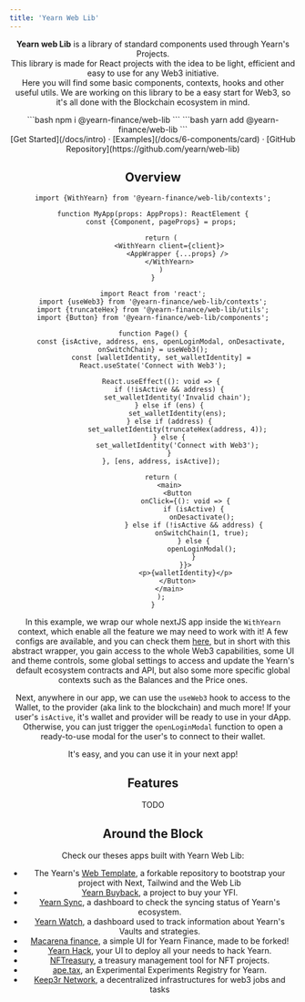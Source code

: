 ```yaml
---
title: 'Yearn Web Lib'
---
```



<Header />

**Yearn web Lib** is a library of standard components used through Yearn's Projects.  
This library is made for React projects with the idea to be light, efficient and easy to use for any Web3 initiative.  
Here you will find some basic components, contexts, hooks and other useful utils. We are working on this library to be a easy start for Web3, so it's all done with the Blockchain ecosystem in mind.


<div className="max-w-xs mx-auto mt-5 mb-8 text-center install">
	<Nextra.Tabs items={['npm', 'yarn']}>
		<Nextra.Tab>
			```bash
			npm i @yearn-finance/web-lib
			```
		</Nextra.Tab>
		<Nextra.Tab>
			```bash
			yarn add @yearn-finance/web-lib
			```
		</Nextra.Tab>
	</Nextra.Tabs>
</div>

<div className="mb-20 text-center">
[Get Started](/docs/intro) · [Examples](/docs/6-components/card) ·
[GitHub Repository](https://github.com/yearn/web-lib)
</div>

## Overview

```tsx
import {WithYearn} from '@yearn-finance/web-lib/contexts';

function MyApp(props: AppProps): ReactElement {
	const {Component, pageProps} = props;

	return (
		<WithYearn client={client}>
			<AppWrapper {...props} />
		</WithYearn>
	)
}
```

```tsx
import React from 'react';
import {useWeb3} from '@yearn-finance/web-lib/contexts';
import {truncateHex} from '@yearn-finance/web-lib/utils';
import {Button} from '@yearn-finance/web-lib/components';

function Page() {
	const {isActive, address, ens, openLoginModal, onDesactivate, onSwitchChain} = useWeb3();
	const [walletIdentity, set_walletIdentity] = React.useState('Connect with Web3');
	
	React.useEffect((): void => {
		if (!isActive && address) {
			set_walletIdentity('Invalid chain');
		} else if (ens) {
			set_walletIdentity(ens);
		} else if (address) {
			set_walletIdentity(truncateHex(address, 4));
		} else {
			set_walletIdentity('Connect with Web3');
		}
	}, [ens, address, isActive]);

	return (
		<main>
			<Button
				onClick={(): void => {
					if (isActive) {
						onDesactivate();
					} else if (!isActive && address) {
						onSwitchChain(1, true);
					} else {
						openLoginModal();
					}
				}}>
				<p>{walletIdentity}</p>
			</Button>
		</main>
	);
}
```

In this example, we wrap our whole nextJS app inside the `WithYearn` context, which enable all the feature we may need to work with it! A few configs are available, and you can check them [here](/docs/contexts/withYearn), but in short with this abstract wrapper, you gain access to the whole Web3 capabilities, some UI and theme controls, some global settings to access and update the Yearn's default ecosystem contracts and API, but also some more specific global contexts such as the Balances and the Price ones.  
  
Next, anywhere in our app, we can use the `useWeb3` hook to access to the Wallet, to the provider (aka link to the blockchain) and much more! If your user's `isActive`, it's wallet and provider will be ready to use in your dApp. Otherwise, you can just trigger the `openLoginModal` function to open a ready-to-use modal for the user's to connect to their wallet.  
   
It's easy, and you can use it in your next app!

## Features
TODO

## Around the Block
Check our theses apps built with Yearn Web Lib:  
- The Yearn's [Web Template](https://github.com/yearn/web-template), a forkable repository to bootstrap your project with Next, Tailwind and the Web Lib
- [Yearn Buyback](https://buyback.yearn.finance/), a project to buy your YFI.
- [Yearn Sync](https://sync.yearn.farm/), a dashboard to check the syncing status of Yearn's ecosystem.
- [Yearn Watch](https://yearn.watch), a dashboard used to track information about Yearn's Vaults and strategies.
- [Macarena finance](https://macarena.finance/), a simple UI for Yearn Finance, made to be forked!
- [Yearn Hack](https://hack.yearn.farm/), your UI to deploy all your needs to hack Yearn.
- [NFTreasury](https://nft-reasury.vercel.app/), a treasury management tool for NFT projects.
- [ape.tax](https://ape.tax/), an Experimental Experiments Registry for Yearn.
- [Keep3r Network](https://keep3r.network/), a decentralized infrastructures for web3 jobs and tasks
